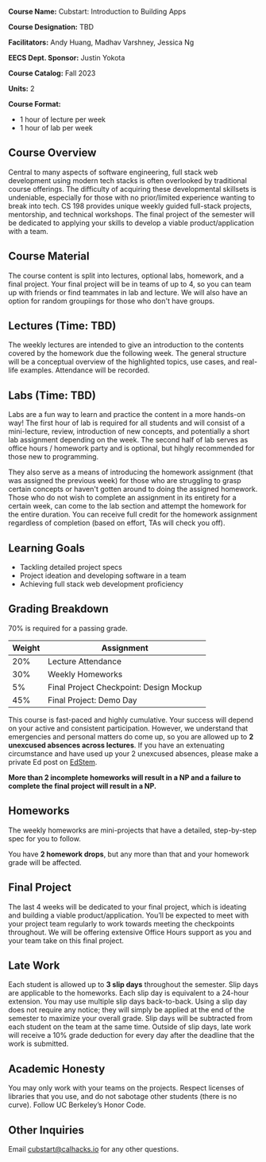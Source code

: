 **Course Name:** Cubstart: Introduction to Building Apps

**Course Designation:** TBD

**Facilitators:** Andy Huang, Madhav Varshney, Jessica Ng

**EECS Dept. Sponsor:** Justin Yokota

**Course Catalog:** Fall 2023

**Units:** 2

**Course Format:** 
- 1 hour of lecture per week
- 1 hour of lab per week

## Course Overview

Central to many aspects of software engineering, full stack web development using modern tech stacks is often overlooked by traditional course offerings. The difficulty of acquiring these developmental skillsets is undeniable, especially for those with no prior/limited experience wanting to break into tech. CS 198 provides unique weekly guided full-stack projects, mentorship, and technical workshops. The final project of the semester will be dedicated to applying your skills to develop a viable product/application with a team.

## Course Material

The course content is split into lectures, optional labs, homework, and a final project. Your final project will be in teams of up to 4, so you can team up with friends or find teammates in lab and lecture. We will also have an option for random groupiings for those who don't have groups.

## Lectures (Time: TBD)

The weekly lectures are intended to give an introduction to the contents covered by the homework due the following week. The general structure will be a conceptual overview of the highlighted topics, use cases, and real-life examples. Attendance will be recorded.

## Labs (Time: TBD)

Labs are a fun way to learn and practice the content in a more hands-on way! The first hour of lab is required for all students and will consist of a mini-lecture, review, introduction of new concepts, and potentially a short lab assignment depending on the week. The second half of lab serves as office hours / homework party and is optional, but hihgly recommended for those new to programming.  

They also serve as a means of introducing the homework assignment (that was assigned the previous week) for those who are struggling to grasp certain concepts or haven't gotten around to doing the assigned homework. Those who do not wish to complete an assignment in its entirety for a certain week, can come to the lab section and attempt the homework for the entire duration. You can receive full credit for the homework assignment regardless of completion (based on effort, TAs will check you off). 

## Learning Goals
- Tackling detailed project specs
- Project ideation and developing software in a team
- Achieving full stack web development proficiency

## Grading Breakdown

70% is required for a passing grade.

| **Weight**  | **Assignment**                          |
| ----------- | --------------------------------------- |
| 20%         | Lecture Attendance                      |
| 30%         | Weekly Homeworks                        |
| 5%          | Final Project Checkpoint: Design Mockup |
| 45%         | Final Project: Demo Day                 |

This course is fast-paced and highly cumulative. Your success will depend on your active and consistent participation. However, we understand that emergencies and personal matters do come up, so you are allowed up to **2 unexcused absences across lectures**. If you have an extenuating circumstance and have used up your 2 unexcused absences, please make a private Ed post on [EdStem](https://edstem.org/us/join/k4UPks).

**More than 2 incomplete homeworks will result in a NP and a failure to complete the final project will result in a NP.**

## Homeworks

The weekly homeworks are mini-projects that have a detailed, step-by-step spec for you to follow. 

You have **2 homework drops**, but any more than that and your homework grade will be affected.

## Final Project

The last 4 weeks will be dedicated to your final project, which is ideating and building a viable product/application. You’ll be expected to meet with your project team regularly to work towards meeting the checkpoints throughout. We will be offering extensive Office Hours support as you and your team take on this final project.

## Late Work

Each student is allowed up to **3 slip days** throughout the semester. Slip days are applicable to the homeworks. Each slip day is equivalent to a 24-hour extension. You may use multiple slip days back-to-back. Using a slip day does not require any notice; they will simply be applied at the end of the semester to maximize your overall grade. Slip days will be subtracted from each student on the team at the same time. Outside of slip days, late work will receive a 10% grade deduction for every day after the deadline that the work is submitted.

## Academic Honesty

You may only work with your teams on the projects. Respect licenses of libraries that you use, and do not sabotage other students (there is no curve). Follow UC Berkeley’s Honor Code.

## Other Inquiries

Email cubstart@calhacks.io for any other questions.